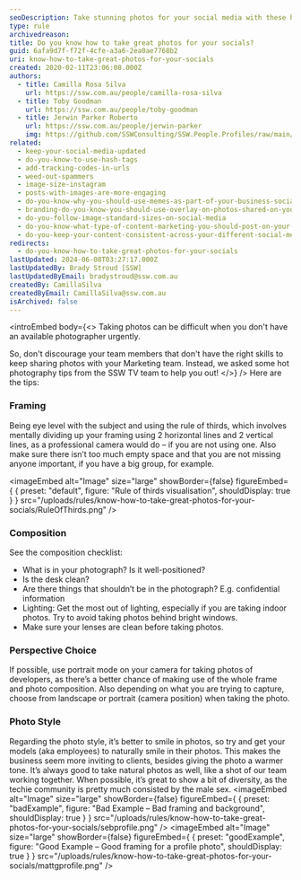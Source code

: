 ```yaml
---
seoDescription: Take stunning photos for your social media with these hot photography tips! Learn framing, composition, perspective choice, and photo style secrets to elevate your online presence.
type: rule
archivedreason:
title: Do you know how to take great photos for your socials?
guid: 6afa9d7f-f72f-4cfe-a3a6-2ea0ae7768b2
uri: know-how-to-take-great-photos-for-your-socials
created: 2020-02-11T23:06:08.000Z
authors:
  - title: Camilla Rosa Silva
    url: https://ssw.com.au/people/camilla-rosa-silva
  - title: Toby Goodman
    url: https://ssw.com.au/people/toby-goodman
  - title: Jerwin Parker Roberto
    url: https://ssw.com.au/people/jerwin-parker
    img: https://github.com/SSWConsulting/SSW.People.Profiles/raw/main/Jerwin-Parker/Images/Jerwin-Parker-Profile.jpg
related:
  - keep-your-social-media-updated
  - do-you-know-to-use-hash-tags
  - add-tracking-codes-in-urls
  - weed-out-spammers
  - image-size-instagram
  - posts-with-images-are-more-engaging
  - do-you-know-why-you-should-use-memes-as-part-of-your-business-social-media-content
  - branding-do-you-know-you-should-use-overlay-on-photos-shared-on-your-social-media
  - do-you-follow-image-standard-sizes-on-social-media
  - do-you-know-what-type-of-content-marketing-you-should-post-on-your-socials
  - do-you-keep-your-content-consistent-across-your-different-social-media-platforms
redirects:
  - do-you-know-how-to-take-great-photos-for-your-socials
lastUpdated: 2024-06-08T03:27:17.000Z
lastUpdatedBy: Brady Stroud [SSW]
lastUpdatedByEmail: bradystroud@ssw.com.au
createdBy: CamillaSilva
createdByEmail: CamillaSilva@ssw.com.au
isArchived: false
---
```


<introEmbed
  body={<>
Taking photos can be difficult when you don't have an available photographer urgently.

So, don't discourage your team members that don't have the right skills to keep sharing photos with your Marketing team. Instead, we asked some hot photography tips from the SSW TV team to help you out!
  </>}
/>
Here are the tips:

### Framing

Being eye level with the subject and using the rule of thirds, which involves mentally dividing up your framing using 2 horizontal lines and 2 vertical lines, as a professional camera would do – if you are not using one. Also make sure there isn’t too much empty space and that you are not missing anyone important, if you have a big group, for example.


<imageEmbed
  alt="Image"
  size="large"
  showBorder={false}
  figureEmbed={ {
    preset: "default",
    figure: "Rule of thirds visualisation",
    shouldDisplay: true
  } }
  src="/uploads/rules/know-how-to-take-great-photos-for-your-socials/RuleOfThirds.png"
/>

### Composition

See the composition checklist:

- What is in your photograph? Is it well-positioned?
- Is the desk clean?
- Are there things that shouldn’t be in the photograph? E.g. confidential information
- Lighting: Get the most out of lighting, especially if you are taking indoor photos. Try to avoid taking photos behind bright windows.
- Make sure your lenses are clean before taking photos.

### Perspective Choice

If possible, use portrait mode on your camera for taking photos of developers, as there’s a better chance of making use of the whole frame and photo composition. Also depending on what you are trying to capture, choose from landscape or portrait (camera position) when taking the photo.

### Photo Style

Regarding the photo style, it’s better to smile in photos, so try and get your models (aka employees) to naturally smile in their photos. This makes the business seem more inviting to clients, besides giving the photo a warmer tone. It’s always good to take natural photos as well, like a shot of our team working together. When possible, it’s great to show a bit of diversity, as the techie community is pretty much consisted by the male sex.
<imageEmbed
  alt="Image"
  size="large"
  showBorder={false}
  figureEmbed={ {
    preset: "badExample",
    figure: "Bad Example – Bad framing and background",
    shouldDisplay: true
  } }
  src="/uploads/rules/know-how-to-take-great-photos-for-your-socials/sebprofile.png"
/>
<imageEmbed
  alt="Image"
  size="large"
  showBorder={false}
  figureEmbed={ {
    preset: "goodExample",
    figure: "Good Example – Good framing for a profile photo",
    shouldDisplay: true
  } }
  src="/uploads/rules/know-how-to-take-great-photos-for-your-socials/mattgprofile.png"
/>
